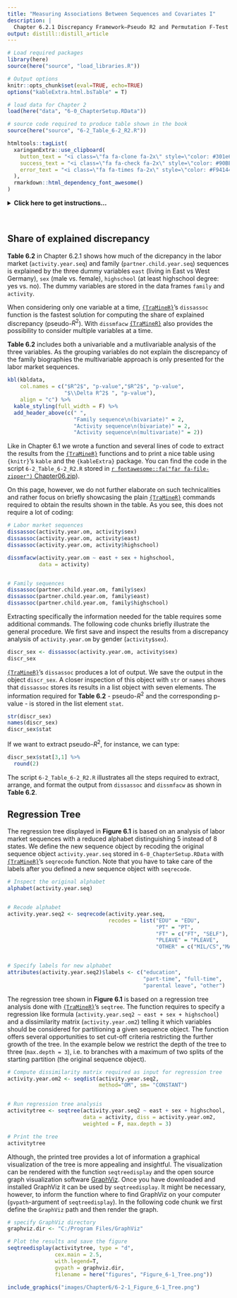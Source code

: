 ```yaml
---
title: "Measuring Associations Between Sequences and Covariates I"
description: |
  Chapter 6.2.1 Discrepancy Framework—Pseudo R2 and Permutation F-Test
output: distill::distill_article    
---
```


```r
# Load required packages
library(here)
source(here("source", "load_libraries.R"))

# Output options
knitr::opts_chunk$set(eval=TRUE, echo=TRUE)
options("kableExtra.html.bsTable" = T)

# load data for Chapter 2
load(here("data", "6-0_ChapterSetup.RData"))

# source code required to produce table shown in the book
source(here("source", "6-2_Table_6-2_R2.R"))

```

```r
htmltools::tagList(
  xaringanExtra::use_clipboard(
    button_text = "<i class=\"fa fa-clone fa-2x\" style=\"color: #301e64\"></i>",
    success_text = "<i class=\"fa fa-check fa-2x\" style=\"color: #90BE6D\"></i>",
    error_text = "<i class=\"fa fa-times fa-2x\" style=\"color: #F94144\"></i>"
  ),
  rmarkdown::html_dependency_font_awesome()
)
```

<details><summary>**Click here to get instructions...**</summary>

- Please download and unzip the replication files for Chapter 6
([`r fontawesome::fa("far fa-file-zipper")` Chapter06.zip](source/Chapter06.zip)). 
- Read `readme.html` and run `6-0_ChapterSetup.R`. This will create `6-0_ChapterSetup.RData` in the sub folder `data/R`. This file contains the data required to produce the table shown at the bottom of this page. 
- We also recommend to load the libraries listed in the Chapter 6's `LoadInstallPackages.R`

```r
# assuming you are working within .Rproj environment
library(here)

# install (if necessary) and load other required packages
source(here("source", "LoadInstallPackages.R"))

# load environment generated in "6-0_ChapterSetup.R"
load(here("data", "R", "6-0_ChapterSetup.RData"))

```
</details>

\

## Share of explained discrepancy

**Table 6.2** in Chapter 6.2.1 shows how much of the dicrepancy in the labor market (`activity.year.seq`) and family (`partner.child.year.seq`) sequences is explained by the three dummy variables `east` (living in East vs West Germany), `sex` (male vs. female),  `highschool` (at least highschool degree: yes vs. no). The dummy variables are stored in the data frames `family` and `activity`.

When considering only one variable at a time, [`{TraMineR}`](http://traminer.unige.ch){target="_blank"}'s `dissassoc` function is the fastest solution for computing the share of explained discrepancy (pseudo-$R^2$). With `dissmfacw` [`{TraMineR}`](http://traminer.unige.ch){target="_blank"} also provides the possibility to consider multiple variables at a time. 

**Table 6.2** includes both a univariable and a mutlivariable analysis of the three variables. As the grouping variables do not explain the discrepancy of the family biographies the multivariable approach is only presented for the labor market sequences.

```r
kbl(kbldata,
    col.names = c("$R^2$", "p-value","$R^2$", "p-value",
                  "$\\Delta R^2$ ", "p-value"),
    align = "c") %>%
  kable_styling(full_width = F) %>%
  add_header_above(c(" ", 
                     "Family sequence\n(bivariate)" = 2,
                     "Activity sequence\n(bivariate)" = 2,
                     "Activity sequence\n(multivariate)" = 2)) 
```


Like in Chapter 6.1 we wrote a function and several lines of code to extract the results from the [`{TraMineR}`](http://traminer.unige.ch){target="_blank"} functions and to print a nice table using `{knitr}`'s `kable` and the `{kableExtra}` package. You can find the code in the script `6-2_Table_6-2_R2.R`  stored in [`r fontawesome::fa("far fa-file-zipper")` Chapter06.zip](source/Chapter06.zip)). 

On this page, however, we do not further elaborate on such technicalities and rather focus on briefly showcasing the plain [`{TraMineR}`](http://traminer.unige.ch){target="_blank"} commands required to obtain the results shown in the table. As you see, this does not require a lot of coding:  


```r
# Labor market sequences
dissassoc(activity.year.om, activity$sex)
dissassoc(activity.year.om, activity$east)
dissassoc(activity.year.om, activity$highschool)

dissmfacw(activity.year.om ~ east + sex + highschool,
          data = activity)


# Family sequences
dissassoc(partner.child.year.om, family$sex)
dissassoc(partner.child.year.om, family$east)
dissassoc(partner.child.year.om, family$highschool)
```

Extracting specifically the information needed for the table requires some additional commands. The following code chunks briefly illustrate the general procedure. We first save and inspect the results from a discrepancy analysis of `activity.year.om` by gender (`activity$sex`).


```r

discr_sex <- dissassoc(activity.year.om, activity$sex)
discr_sex
```

[`{TraMineR}`](http://traminer.unige.ch){target="_blank"}'s `dissassoc` produces a lot of output. We save the output in the object `discr_sex`. A closer inspection of this object with `str` or `names` shows that `dissassoc` stores its results in a list object with seven elements. The information required for **Table 6.2** - pseudo-$R^2$ and the corresponding p-value - is stored in the list element `stat`.  


```r
str(discr_sex)
names(discr_sex) 
discr_sex$stat

```

If we want to extract pseudo-$R^2$, for instance, we can type:

```r
discr_sex$stat[3,1] %>% 
  round(2)
```

The script `6-2_Table_6-2_R2.R`  illustrates all the steps required to extract, arrange, and format the output from `dissassoc` and `dissmfacw` as shown in **Table 6.2**.


## Regression Tree

The regression tree displayed in **Figure 6.1** is based on an analysis of labor market sequences with a reduced alphabet distinguishing 5 instead of 8 states. We define the new sequence object by recoding the original sequence object `activity.year.seq` stored in `6-0_ChapterSetup.RData` with [`{TraMineR}`](http://traminer.unige.ch){target="_blank"}'s `seqrecode` function. Note that you have to take care of the labels after you defined a new sequence object with `seqrecode`.


```r

# Inspect the original alphabet
alphabet(activity.year.seq)


# Recode alphabet
activity.year.seq2 <- seqrecode(activity.year.seq,
                                recodes = list("EDU" = "EDU", 
                                               "PT" = "PT",
                                               "FT" = c("FT", "SELF"),
                                               "PLEAVE" = "PLEAVE",
                                               "OTHER" = c("MIL/CS","MARGINAL", "UNEMP")))


# Specify labels for new alphabet
attributes(activity.year.seq2)$labels <- c("education", 
                                           "part-time", "full-time",
                                           "parental leave", "other")
```

The regression tree shown in **Figure 6.1** is based on a regression tree analysis done with [`{TraMineR}`](http://traminer.unige.ch){target="_blank"}'s  `seqtree`. The function requires to specify a regression like formula (`activity.year.seq2 ~ east + sex + highschool`) and a dissimilarity matrix (`activity.year.om2`) telling it which variables should be considered for partitioning a given sequence object. The function offers several opportunities to set cut-off criteria restricting the further growth of the tree. In the example below we restrict the depth of the tree to three (`max.depth = 3`), i.e. to branches with a maximum of two splits of the starting partition (the original sequence object).  

```r
# Compute dissimilarity matrix required as input for regression tree
activity.year.om2 <- seqdist(activity.year.seq2, 
                             method="OM", sm= "CONSTANT")


# Run regression tree analysis
activitytree <- seqtree(activity.year.seq2 ~ east + sex + highschool,
                        data = activity, diss = activity.year.om2,
                        weighted = F, max.depth = 3)

# Print the tree
activitytree
```

Although, the printed tree provides a lot of information a graphical visualization of the tree is more appealing and insightful. The visualization can be rendered with the function `seqtreedisplay` and the open source graph visualization software [GraphViz](https://graphviz.org/){target="_blank"}. Once you have downloaded and installed GraphViz it can be used by `seqtreedisplay`. It might be necessary, however, to inform the function where to find GraphViz on your computer (`gvpath`-argument of `seqtreedisplay`). In the following code chunk we first define the `GraphViz` path and then render the graph.


```r
# specify GraphViz directory
graphviz.dir <- "C:/Program Files/GraphViz"

# Plot the results and save the figure
seqtreedisplay(activitytree, type = "d",
               cex.main = 2.5,
               with.legend=T,
               gvpath = graphviz.dir,
               filename = here("figures", "Figure_6-1_Tree.png"))

```

```r
include_graphics("images/Chapter6/6-2-1_Figure_6-1_Tree.png")
```

